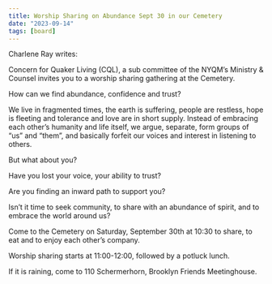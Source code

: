 ```yaml
---
title: Worship Sharing on Abundance Sept 30 in our Cemetery
date: "2023-09-14"
tags: [board]
---
```


Charlene Ray writes:

Concern for Quaker Living (CQL), a sub committee of the NYQM’s Ministry & Counsel invites you to a worship sharing gathering at the Cemetery.

How can we find abundance, confidence and trust?

We live in fragmented times, the earth is suffering, people are restless, hope is fleeting and tolerance and love are in short supply. Instead of embracing each other’s humanity and life itself, we argue, separate, form groups of “us” and “them”, and basically forfeit our voices and interest in listening to others.

But what about you?

Have you lost your voice, your ability to trust?

Are you finding an inward path to support you?

Isn’t it time to seek community, to share with an abundance of spirit, and to embrace the world around us?

Come to the Cemetery on Saturday, September 30th at 10:30 to share, to eat and to enjoy each other’s company.

Worship sharing starts at 11:00-12:00, followed by a potluck lunch.

If it is raining, come to 110 Schermerhorn, Brooklyn Friends Meetinghouse.
